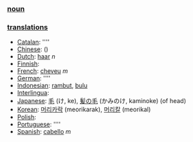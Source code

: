 === [[noun]] ===

=== [[translation]]s ===

*[[Catalan]]: [[]] ''''
*[[Chinese]]: [[]] ()
*[[Dutch]]: [[haar]] ''n''
*[[Finnish]]: [[]]
*[[French]]: [[cheveu]] ''m''
*[[German]]: [[]] ''''
*[[Indonesian]]: [[rambut]], [[bulu]]
*[[Interlingua]]: [[]]
*[[Japanese]]: [[毛]] (け, ke), [[髪の毛]] (かみのけ, kaminoke) (of head)
*[[Korean]]: [[머리카락]] (meorikarak), [[머리칼]] (meorikal)
*[[Polish]]: [[]]
*[[Portuguese]]: [[]] ''''
*[[Spanish]]: [[cabello]] ''m''